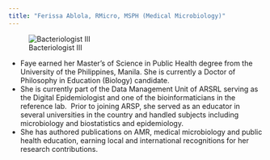```yaml
---
title: "Ferissa Ablola, RMicro, MSPH (Medical Microbiology)"
---
```


::: {layout-ncol="2"}
![Bacteriologist III](/img/maamfaye_ritm.jpg)

-   Faye earned her Master's of Science in Public Health degree from the University of the Philippines, Manila. She is currently a Doctor of Philosophy in Education (Biology) candidate.
-   She is currently part of the Data Management Unit of ARSRL serving as the Digital Epidemiologist and one of the bioinformaticians in the reference lab.  Prior to joining ARSP, she served as an educator in several universities in the country and handled subjects including microbiology and biostatistics and epidemiology.
-   She has authored publications on AMR, medical microbiology and public health education, earning local and international recognitions for her research contributions.
:::
